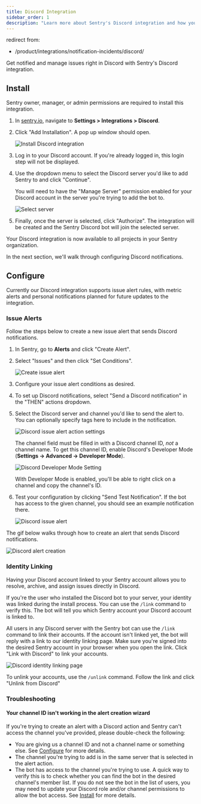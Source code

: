 ```yaml
---
title: Discord Integration
sidebar_order: 1
description: "Learn more about Sentry's Discord integration and how you can get notified and manage issues right in Discord."
---
```


redirect from:

- /product/integrations/notification-incidents/discord/

<Include name="feature-available-for-user-group-early-adopter.mdx" />

Get notified and manage issues right in Discord with Sentry's Discord integration.

## Install

<Note>

Sentry owner, manager, or admin permissions are required to install this integration.

</Note>

1. In [sentry.io](https://sentry.io), navigate to **Settings > Integrations > Discord**.

1. Click "Add Installation". A pop up window should open.

   ![Install Discord integration](discord-integration-details.png)

1. Log in to your Discord account. If you're already logged in, this login step will not be displayed.

1. Use the dropdown menu to select the Discord server you'd like to add Sentry to and click "Continue".

   <Note>
     You will need to have the "Manage Server" permission enabled for your
     Discord account in the server you're trying to add the bot to.
   </Note>

   ![Select server](discord-server-select.png)

1. Finally, once the server is selected, click "Authorize". The integration will be created and the Sentry Discord bot will join the selected server.

Your Discord integration is now available to all projects in your Sentry organization.

In the next section, we'll walk through configuring Discord notifications.

## Configure

Currently our Discord integration supports issue alert rules, with metric alerts and personal notifications planned for future updates to the integration.

### Issue Alerts

Follow the steps below to create a new issue alert that sends Discord notifications.

1. In Sentry, go to **Alerts** and click "Create Alert".

1. Select "Issues" and then click "Set Conditions".

   ![Create issue alert](discord-add-issue-alert.png)

1. Configure your issue alert conditions as desired.

1. To set up Discord notifications, select "Send a Discord notification" in the "THEN" actions dropdown.

1. Select the Discord server and channel you'd like to send the alert to. You can optionally specify tags here to include in the notification.

   ![Discord issue alert action settings](discord-action-form.png)

   The channel field must be filled in with a Discord channel ID, _not_ a channel name. To get this channel ID, enable Discord's Developer Mode (**Settings -> Advanced -> Developer Mode**).

   ![Discord Developer Mode Setting](discord-developer-mode.png)

   With Developer Mode is enabled, you'll be able to right click on a channel and copy the channel's ID.

1. Test your configuration by clicking "Send Test Notification". If the bot has access to the given channel, you should see an example notification there.

   ![Discord issue alert](discord-issue-alert.png)

The gif below walks through how to create an alert that sends Discord notifications.

![Discord alert creation](discord-issue-alert-demo.gif)

### Identity Linking

Having your Discord account linked to your Sentry account allows you to resolve, archive, and assign issues directly in Discord.

If you're the user who installed the Discord bot to your server, your identity was linked during the install process. You can use the `/link` command to verify this. The bot will tell you which Sentry account your Discord account is linked to.

All users in any Discord server with the Sentry bot can use the `/link` command to link their accounts. If the account isn't linked yet, the bot will reply with a link to our identity linking page. Make sure you're signed into the desired Sentry account in your browser when you open the link. Click "Link with Discord" to link your accounts.

![Discord identity linking page](discord-identity-link-page.png)

To unlink your accounts, use the `/unlink` command. Follow the link and click "Unlink from Discord"

### Troubleshooting

#### Your channel ID isn't working in the alert creation wizard

If you're trying to create an alert with a Discord action and Sentry can't access the channel you've provided, please double-check the following:

- You are giving us a channel ID and not a channel name or something else. See [Configure](#configure) for more details.
- The channel you're trying to add is in the same server that is selected in the alert action.
- The bot has access to the channel you're trying to use. A quick way to verify this is to check whether you can find the bot in the desired channel's member list. If you do not see the bot in the list of users, you may need to update your Discord role and/or channel permissions to allow the bot access. See [Install](#install) for more details.
